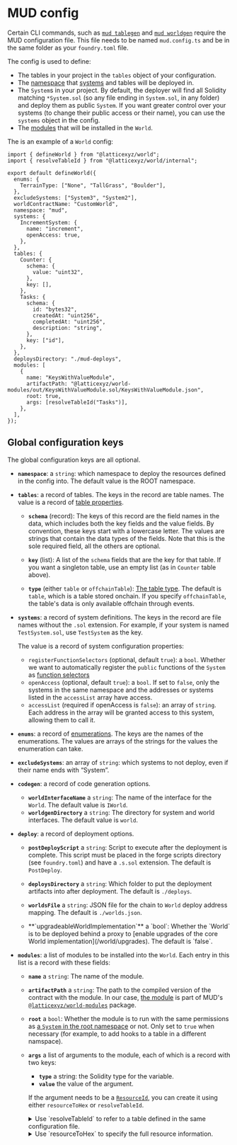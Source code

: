 # MUD config

Certain CLI commands, such as [`mud tablegen`](/cli/tablegen) and [`mud worldgen`](/cli/worldgen) require the MUD configuration file.
This file needs to be named `mud.config.ts` and be in the same folder as your `foundry.toml` file.

The config is used to define:

- The tables in your project in the `tables` object of your configuration.
- The [namespace](/world/namespaces-access-control) that [systems](/world/systems) and tables will be deployed in.
- The `System`s in your project.
  By default, the deployer will find all Solidity matching `*System.sol` (so any file ending in `System.sol`, in any folder) and deploy them as public `System`.
  If you want greater control over your systems (to change their public access or their name), you can use the `systems` object in the config.
- The [modules](/world/modules) that will be installed in the `World`.

The is an example of a `World` config:

```tsx
import { defineWorld } from "@latticexyz/world";
import { resolveTableId } from "@latticexyz/world/internal";

export default defineWorld({
  enums: {
    TerrainType: ["None", "TallGrass", "Boulder"],
  },
  excludeSystems: ["System3", "System2"],
  worldContractName: "CustomWorld",
  namespace: "mud",
  systems: {
    IncrementSystem: {
      name: "increment",
      openAccess: true,
    },
  },
  tables: {
    Counter: {
      schema: {
        value: "uint32",
      },
      key: [],
    },
    Tasks: {
      schema: {
        id: "bytes32",
        createdAt: "uint256",
        completedAt: "uint256",
        description: "string",
      },
      key: ["id"],
    },
  },
  deploysDirectory: "./mud-deploys",
  modules: [
    {
      name: "KeysWithValueModule",
      artifactPath: "@latticexyz/world-modules/out/KeysWithValueModule.sol/KeysWithValueModule.json",
      root: true,
      args: [resolveTableId("Tasks")],
    },
  ],
});
```

## Global configuration keys

The global configuration keys are all optional.

- **`namespace`**: a `string`: which namespace to deploy the resources defined in the config into.
  The default value is the ROOT namespace.

- **`tables`**: a record of tables. The keys in the record are table names.
  The value is a record of [table properties](https://github.com/latticexyz/mud/blob/main/packages/store/ts/config/storeConfig.ts#L110-L135).

  - **`schema`** (record):
    The keys of this record are the field names in the data, which includes both the key fields and the value fields.
    By convention, these keys start with a lowercase letter.
    The values are strings that contain the data types of the fields.
    Note that this is the sole required field, all the others are optional.

  - **`key`** (list):
    A list of the `schema` fields that are the key for that table.
    If you want a singleton table, use an empty list (as in `Counter` table above).

  - **`type`** (either `table` or `offchainTable`): [The table type](/store/tables#types-of-tables).
    The default is `table`, which is a table stored onchain.
    If you specify `offchainTable`, the table's data is only available offchain through events.

- **`systems`**: a record of system definitions. The keys in the record are file names without the `.sol` extension. For example, if your system is named `TestSystem.sol`, use `TestSystem` as the key.

  The value is a record of system configuration properties:

  - `registerFunctionSelectors` (optional, default `true`): a `bool`.
    Whether we want to automatically register the `public` functions of the `System` as
    [function selectors](/world/function-selectors)
  - `openAccess` (optional, default `true`): a `bool`.
    If set to `false`, only the systems in the same namespace and the addresses or systems listed in the `accessList` array have access.
  - `accessList` (required if openAccess is `false`): an array of `string`. Each address in the array will be granted access to this system, allowing them to call it.

- **`enums`**: a record of [enumerations](https://solidity-by-example.org/enum/).
  The keys are the names of the enumerations.
  The values are arrays of the strings for the values the enumeration can take.

- **`excludeSystems`**: an array of `string`: which systems to not deploy, even if their name ends with “System”.

- **`codegen`**: a record of code generation options.

  - **`worldInterfaceName`** a `string`: The name of the interface for the `World`.
    The default value is `IWorld`.
  - **`worldgenDirectory`** a `string`: The directory for system and world interfaces.
    The default value is `world`.

- **`deploy`**: a record of deployment options.

  - **`postDeployScript`** a `string`: Script to execute after the deployment is complete.
    This script must be placed in the forge scripts directory (see `foundry.toml`) and have a `.s.sol` extension.
    The default is `PostDeploy`.

  - **`deploysDirectory`** a `string`: Which folder to put the deployment artifacts into after deployment.
    The default is `./deploys`.

  - **`worldsFile`** a `string`: JSON file for the chain to `World` deploy address mapping.
    The default is `./worlds.json`.

  - <a id="upgradeableWorldImplementation" />
    **`upgradeableWorldImplementation`** a `bool`: Whether the `World` is to be deployed behind a proxy to [enable upgrades
    of the core World implementation](/world/upgrades). The default is `false`.

- **`modules`**: a list of modules to be installed into the `World`.
  Each entry in this list is a record with these fields:

  - **`name`** a `string`: The name of the module.
  - **`artifactPath`** a `string`: The path to the compiled version of the contract with the module.
    In our case, [the module](https://github.com/latticexyz/mud/blob/main/packages/world-modules/src/modules/keyswithvalue/KeysWithValueModule.sol) is part of MUD's [`@latticexyz/world-modules`](https://github.com/latticexyz/mud/tree/main/packages/world-modules) package.
  - **`root`** a `bool`: Whether the module is to run with the same permissions as [a `System` in the root namespace](/world/systems#root-systems) or not.
    Only set to `true` when necessary (for example, to add hooks to a table in a different namspace).
  - **`args`** a list of arguments to the module, each of which is a record with two keys:

    - **`type`** a string: the Solidity type for the variable.
    - **`value`** the value of the argument.

    If the argument needs to be a [`ResourceId`](/world/resource-ids), you can create it using either `resourceToHex` or `resolveTableId`.

    <details>

    <summary>Use `resolveTableId` to refer to a table defined in the same configuration file.</summary>

    1. In `mud.config.ts`, import `resolveTableId`.

       ```typescript
       import { resolveTableId } from "@latticexyz/world/internal";
       ```

    1. Use this syntax for `args`.
       The return value is the entire record required for the argument, `type` and `value`.

       ```typescript
       args: [resolveTableId("app__Tasks")];
       ```

    </details>

    <details>

    <summary>Use `resourceToHex` to specify the full resource information.</summary>

    1. In `mud.config.ts`, import `resourceToHex`.

       ```typescript
       import { resourceToHex } from "@latticexyz/world/internal";
       ```

    1. Use this syntax for `args`:

       ```typescript
             args: [
                     {
                       type: "bytes32",
                       value: resourceToHex({
                         type: "table",
                         namespace: "app",
                         name: "Tasks",
                       }),
                     },
                   ],
       ```

    </details>
